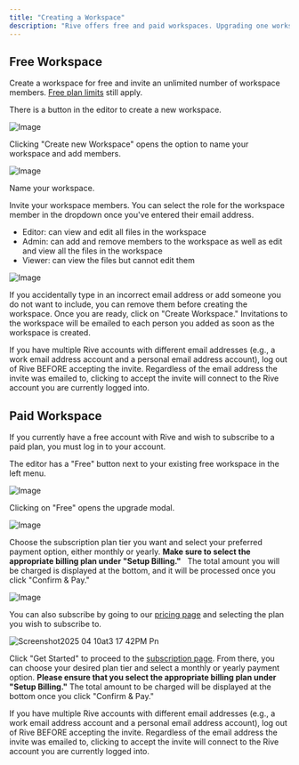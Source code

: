 ```yaml
---
title: "Creating a Workspace"
description: "Rive offers free and paid workspaces. Upgrading one workspace to paid does not upgrade all your workspaces to paid."
---
```


## Free Workspace

Create a workspace for free and invite an unlimited number of workspace members. [Free plan limits](/account-admin/pricing#individual-free-plan) still apply.

There is a button in the editor to create a new workspace.

![Image](/images/account-admin/workspaces/fd304950-c0bb-4a7a-8fae-1729da73d2ed.webp)

Clicking "Create new Workspace" opens the option to name your workspace and add members.

![Image](/images/account-admin/workspaces/65423482-66da-4938-a348-3427fce2ef3d.webp)

Name your workspace.

Invite your workspace members. You can select the role for the workspace member in the dropdown once you've entered their email address.

- Editor: can view and edit all files in the workspace
- Admin: can add and remove members to the workspace as well as edit and view all the files in the workspace
- Viewer: can view the files but cannot edit them

![Image](/images/account-admin/workspaces/58dca18a-cdf8-4852-b405-2c8dfffb81df.webp)

If you accidentally type in an incorrect email address or add someone you do not want to include, you can remove them before creating the workspace. Once you are ready, click on "Create Workspace." Invitations to the workspace will be emailed to each person you added as soon as the workspace is created.

<Info>
  If you have multiple Rive accounts with different email addresses (e.g., a work email address account and a personal email address account), log out of Rive BEFORE accepting the invite. Regardless of the email address the invite was emailed to, clicking to accept the invite will connect to the Rive account you are currently logged into.
</Info>

## Paid Workspace

If you currently have a free account with Rive and wish to subscribe to a paid plan, you must log in to your account.

The editor has a "Free" button next to your existing free workspace in the left menu.

![Image](/images/account-admin/workspaces/5d1dedf3-f66a-4124-b54c-c9424d28a4aa.webp)

Clicking on "Free" opens the upgrade modal.

![Image](/images/account-admin/workspaces/a084acaf-7984-42a6-9972-b78c927cc5be.webp)

Choose the subscription plan tier you want and select your preferred payment option, either monthly or yearly. **Make sure to select the appropriate billing plan under "Setup Billing."**   The total amount you will be charged is displayed at the bottom, and it will be processed once you click "Confirm & Pay."

![Image](/images/account-admin/workspaces/342fa46e-9606-401b-970f-b0f9d41958b0.webp)

You can also subscribe by going to our [pricing page](https://rive.app/pricing) and selecting the plan you wish to subscribe to.

![Screenshot2025 04 10at3 17 42PM Pn](/images/Screenshot2025-04-10at3.17.42PM.png)

Click "Get Started" to proceed to the [subscription page](https://rive.app/account/upgrade/). From there, you can choose your desired plan tier and select a monthly or yearly payment option. **Please ensure that you select the appropriate billing plan under "Setup Billing."** The total amount to be charged will be displayed at the bottom once you click "Confirm & Pay."

<Info>
  If you have multiple Rive accounts with different email addresses (e.g., a work email address account and a personal email address account), log out of Rive BEFORE accepting the invite. Regardless of the email address the invite was emailed to, clicking to accept the invite will connect to the Rive account you are currently logged into.
</Info>